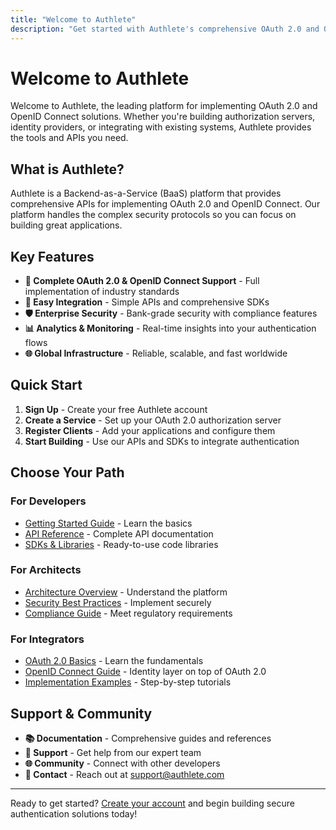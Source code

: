 ```yaml
---
title: "Welcome to Authlete"
description: "Get started with Authlete's comprehensive OAuth 2.0 and OpenID Connect platform"
---
```


# Welcome to Authlete

Welcome to Authlete, the leading platform for implementing OAuth 2.0 and OpenID Connect solutions. Whether you're building authorization servers, identity providers, or integrating with existing systems, Authlete provides the tools and APIs you need.

## What is Authlete?

Authlete is a Backend-as-a-Service (BaaS) platform that provides comprehensive APIs for implementing OAuth 2.0 and OpenID Connect. Our platform handles the complex security protocols so you can focus on building great applications.

## Key Features

- **🔐 Complete OAuth 2.0 & OpenID Connect Support** - Full implementation of industry standards
- **🚀 Easy Integration** - Simple APIs and comprehensive SDKs
- **🛡️ Enterprise Security** - Bank-grade security with compliance features
- **📊 Analytics & Monitoring** - Real-time insights into your authentication flows
- **🌐 Global Infrastructure** - Reliable, scalable, and fast worldwide

## Quick Start

1. **Sign Up** - Create your free Authlete account
2. **Create a Service** - Set up your OAuth 2.0 authorization server
3. **Register Clients** - Add your applications and configure them
4. **Start Building** - Use our APIs and SDKs to integrate authentication

## Choose Your Path

### For Developers
- [Getting Started Guide](/getting-started) - Learn the basics
- [API Reference](/api-reference) - Complete API documentation
- [SDKs & Libraries](/sdk/typescript) - Ready-to-use code libraries

### For Architects
- [Architecture Overview](/concepts/authlete-architecture) - Understand the platform
- [Security Best Practices](/security/security-best-practices) - Implement securely
- [Compliance Guide](/fapi/compliance-requirements) - Meet regulatory requirements

### For Integrators
- [OAuth 2.0 Basics](/concepts/oauth2-basics) - Learn the fundamentals
- [OpenID Connect Guide](/concepts/oidc-basics) - Identity layer on top of OAuth 2.0
- [Implementation Examples](/tutorials/oauth-tutorial) - Step-by-step tutorials

## Support & Community

- **📚 Documentation** - Comprehensive guides and references
- **💬 Support** - Get help from our expert team
- **🌐 Community** - Connect with other developers
- **📧 Contact** - Reach out at [support@authlete.com](mailto:support@authlete.com)

---

Ready to get started? [Create your account](https://console.authlete.com) and begin building secure authentication solutions today!
